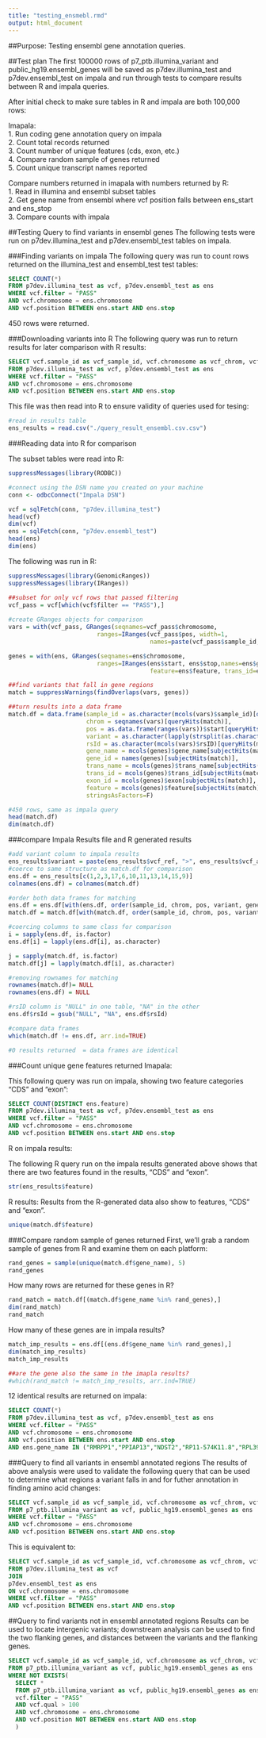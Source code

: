 ```yaml
---
title: "testing_ensmebl.rmd"
output: html_document
---
```

##Purpose: 
Testing ensembl gene annotation queries. 

##Test plan
The first 100000 rows of  p7_ptb.illumina_variant and public_hg19.ensembl_genes will be saved as p7dev.illumina_test and p7dev.ensembl_test on impala and run through tests to compare results between R and impala queries. 

After initial check to make sure tables in R and impala are both 100,000 rows:

Imapala:   
1. Run coding gene annotation query on impala  
2. Count total records returned  
3. Count number of unique features (cds, exon, etc.)  
4. Compare random sample of genes returned  
5. Count unique transcript names reported  

Compare numbers returned in imapala with numbers returned by R:   
1. Read in illumina and ensembl subset tables  
2. Get gene name from ensembl where vcf position falls between ens_start and ens_stop  
3. Compare counts with impala  

##Testing Query to find variants in ensembl genes
The following tests were run on p7dev.illumina_test and p7dev.ensembl_test tables on impala. 

###Finding variants on impala
The following query was run to count rows returned on the illumina_test and ensembl_test test tables:

```sql 
SELECT COUNT(*)
FROM p7dev.illumina_test as vcf, p7dev.ensembl_test as ens
WHERE vcf.filter = "PASS"  
AND vcf.chromosome = ens.chromosome  
AND vcf.position BETWEEN ens.start AND ens.stop  
```
450 rows were returned. 

###Downloading variants into R
The following query was run to return results for later comparison with R results: 
```sql
SELECT vcf.sample_id as vcf_sample_id, vcf.chromosome as vcf_chrom, vcf.position as vcf_pos,vcf.ref as vcf_ref, vcf.alt as vcf_alt, vcf.id as vcf_rsID, ens.start as ensembl_start, ens.stop as ensembl_end, ens.feature, ens.gene_name as ensembl_gene_name, ens.gene_id as ensembl_geneid, ens.gene_biotype as ensembl_gene_biotype, ens.transcript_name as ensembl_tx_name,ens.transcript_id as ensembl_trans_id, ens.exon_id as ensembl_exonid, ens.strand as ensembl_strand
FROM p7dev.illumina_test as vcf, p7dev.ensembl_test as ens
WHERE vcf.filter = "PASS"  
AND vcf.chromosome = ens.chromosome  
AND vcf.position BETWEEN ens.start AND ens.stop  
```
This file was then read into R to ensure validity of queries used for tesing: 

```r
#read in results table
ens_results = read.csv("./query_result_ensembl.csv.csv")
```

###Reading data into R for comparison

The subset tables were read into R: 

```r
suppressMessages(library(RODBC))

#connect using the DSN name you created on your machine
conn <- odbcConnect("Impala DSN")

vcf = sqlFetch(conn, "p7dev.illumina_test")
head(vcf)
dim(vcf)
ens = sqlFetch(conn, "p7dev.ensembl_test")
head(ens)
dim(ens)
```



The following was run in R: 
```r
suppressMessages(library(GenomicRanges))
suppressMessages(library(IRanges))

##subset for only vcf rows that passed filtering
vcf_pass = vcf[which(vcf$filter == "PASS"),]
        
#create GRanges objects for comparison
vars = with(vcf_pass, GRanges(seqnames=vcf_pass$chromosome, 
                         ranges=IRanges(vcf_pass$pos, width=1, 
                                        names=paste(vcf_pass$sample_id, ":",vcf_pass$ref, ">", vcf_pass$alt, sep="")),rsID=vcf_pass$id, filter=vcf_pass$filter, qual=vcf_pass$qual, sample_id=vcf_pass$sample_id))

genes = with(ens, GRanges(seqnames=ens$chromosome, 
                         ranges=IRanges(ens$start, ens$stop,names=ens$gene_id),
                                        feature=ens$feature, trans_id=ens$transcript_id, gene_id=ens$gene_id, gene_name=ens$gene_name, trans_name=ens$transcript_name, exon=ens$exon_id))

##find variants that fall in gene regions
match = suppressWarnings(findOverlaps(vars, genes))

##turn results into a data frame
match.df = data.frame(sample_id = as.character(mcols(vars)$sample_id)[queryHits(match)],
                      chrom = seqnames(vars)[queryHits(match)],
                      pos = as.data.frame(ranges(vars))$start[queryHits(match)],
                      variant = as.character(lapply(strsplit(as.character(names(vars)[queryHits(match)]), ":"), function(x) x[2])),
                      rsId = as.character(mcols(vars)$rsID)[queryHits(match)],
                      gene_name = mcols(genes)$gene_name[subjectHits(match)],
                      gene_id = names(genes)[subjectHits(match)],
                      trans_name = mcols(genes)$trans_name[subjectHits(match)],
                      trans_id = mcols(genes)$trans_id[subjectHits(match)],
                      exon_id = mcols(genes)$exon[subjectHits(match)],
                      feature = mcols(genes)$feature[subjectHits(match)],
                      stringsAsFactors=F)

#450 rows, same as impala query                                  
head(match.df)
dim(match.df)   

```

###compare Impala Results file and R generated results
```r
#add variant column to impala results
ens_results$variant = paste(ens_results$vcf_ref, ">", ens_results$vcf_alt, sep="")
#coerce to same structure as match.df for comparison
ens.df = ens_results[c(1,2,3,17,6,10,11,13,14,15,9)]
colnames(ens.df) = colnames(match.df)

#order both data frames for matching
ens.df = ens.df[with(ens.df, order(sample_id, chrom, pos, variant, gene_name, gene_id, trans_name, trans_id, exon_id, feature)),]
match.df = match.df[with(match.df, order(sample_id, chrom, pos, variant, gene_name, trans_name, trans_id, exon_id, feature)),]

#coercing columns to same class for comparison
i = sapply(ens.df, is.factor)
ens.df[i] = lapply(ens.df[i], as.character)

j = sapply(match.df, is.factor)
match.df[j] = lapply(match.df[i], as.character)

#removing rownames for matching
rownames(match.df)= NULL
rownames(ens.df) = NULL

#rsID column is "NULL" in one table, "NA" in the other
ens.df$rsId = gsub("NULL", "NA", ens.df$rsId)

#compare data frames
which(match.df != ens.df, arr.ind=TRUE)

#0 results returned  = data frames are identical

```

###Count unique gene features returned
Imapala: 

This following query was run on impala, showing two feature categories "CDS" and "exon": 
```sql
SELECT COUNT(DISTINCT ens.feature)
FROM p7dev.illumina_test as vcf, p7dev.ensembl_test as ens
WHERE vcf.filter = "PASS"  
AND vcf.chromosome = ens.chromosome  
AND vcf.position BETWEEN ens.start AND ens.stop  
```

R on impala results: 

The following R query run on the impala results generated above shows that there are two features found in the results, "CDS" and "exon". 

```r
str(ens_results$feature)
```

R results: 
Results from the R-generated data also show to features, "CDS" and "exon". 

```r
unique(match.df$feature)

```

###Compare random sample of genes returned
First, we'll grab a random sample of genes from R and examine them on each platform: 
```r
rand_genes = sample(unique(match.df$gene_name), 5)
rand_genes
```

How many rows are returned for these genes in R? 
```r

rand_match = match.df[(match.df$gene_name %in% rand_genes),]
dim(rand_match)
rand_match

```

How many of these genes are in impala results? 

```r

match_imp_results = ens.df[(ens.df$gene_name %in% rand_genes),]
dim(match_imp_results)
match_imp_results

##are the gene also the same in the imapla results?
#which(rand_match != match_imp_results, arr.ind=TRUE)
```


12 identical results are returned on impala: 
```sql
SELECT COUNT(*)
FROM p7dev.illumina_test as vcf, p7dev.ensembl_test as ens
WHERE vcf.filter = "PASS"  
AND vcf.chromosome = ens.chromosome  
AND vcf.position BETWEEN ens.start AND ens.stop 
AND ens.gene_name IN ("RMRPP1","PPIAP13","NDST2","RP11-574K11.8","RPL39P25")
```

###Query to find all variants in ensembl annotated regions
The results of above analysis were used to validate the following query that can be used to determine what regions a variant falls in and for futher annotation in finding amino acid changes:  

```sql 
SELECT vcf.sample_id as vcf_sample_id, vcf.chromosome as vcf_chrom, vcf.position as vcf_pos,vcf.ref as vcf_ref, vcf.alt as vcf_alt, vcf.id as vcf_rsID, ens.start as ensembl_start, ens.stop as ensembl_end, ens.feature, ens.gene_name as ensembl_gene_name, ens.gene_id as ensembl_geneid, ens.gene_biotype as ensembl_gene_biotype, ens.transcript_name as ensembl_tx_name,ens.transcript_id as ensembl_trans_id, ens.exon_id as ensembl_exonid, ens.strand as ensembl_strand
FROM p7_ptb.illumina_variant as vcf, public_hg19.ensembl_genes as ens  
WHERE vcf.filter = "PASS"  
AND vcf.chromosome = ens.chromosome  
AND vcf.position BETWEEN ens.start AND ens.stop  
```

This is equivalent to: 

```sql
SELECT vcf.sample_id as vcf_sample_id, vcf.chromosome as vcf_chrom, vcf.position as vcf_pos,vcf.ref as vcf_ref, vcf.alt as vcf_alt, vcf.id as vcf_rsID, ens.start as ensembl_start, ens.stop as ensembl_end, ens.feature, ens.gene_name as ensembl_gene_name, ens.gene_id as ensembl_geneid, ens.gene_biotype as ensembl_gene_biotype, ens.transcript_name as ensembl_tx_name,ens.transcript_id as ensembl_trans_id, ens.exon_id as ensembl_exonid, ens.strand as ensembl_strand
FROM p7dev.illumina_test as vcf
JOIN
p7dev.ensembl_test as ens
ON vcf.chromosome = ens.chromosome  
WHERE vcf.filter = "PASS"
AND vcf.position BETWEEN ens.start AND ens.stop 
```

##Query to find variants not in ensembl annotated regions
Results can be used to locate intergenic variants; downstream analysis can be used to find the two flanking genes, and distances between the variants and the flanking genes.


```sql
SELECT vcf.sample_id as vcf_sample_id, vcf.chromosome as vcf_chrom, vcf.position as vcf_pos, vcf.ref as vcf_ref, vcf.alt as vcf_alt, vcf.id as vcf_rsID, ens.start as ensembl_start, ens.stop as ensembl_end, ens.feature, ens.gene_name as ensembl_gene_name, ens.gene_id as ensembl_geneid, ens.gene_biotype as ensembl_gene_biotype, ens.transcript_name as ensembl_tx_name, ens.transcript_id as ensembl_trans_id, ens.exon_id as ensembl_exonid, ens.strand as ensembl_strand
FROM p7_ptb.illumina_variant as vcf, public_hg19.ensembl_genes as ens
WHERE NOT EXISTS(
  SELECT * 
  FROM p7_ptb.illumina_variant as vcf, public_hg19.ensembl_genes as ens  
  vcf.filter = "PASS"
  AND vcf.qual > 100
  AND vcf.chromosome = ens.chromosome
  AND vcf.position NOT BETWEEN ens.start AND ens.stop
  )
```
